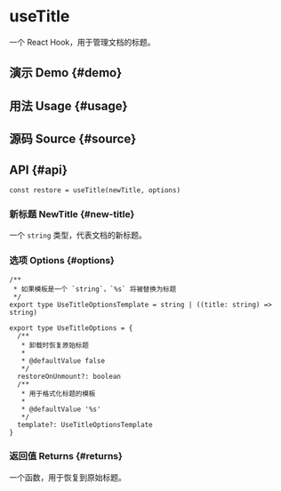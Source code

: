 # useTitle


<HooksType category={frontmatter.category} />

一个 React Hook，用于管理文档的标题。

## 演示 Demo \{#demo}


<App />

## 用法 Usage \{#usage}



## 源码 Source \{#source}


<Source />

## API \{#api}

```tsx
const restore = useTitle(newTitle, options)
```

### 新标题 NewTitle \{#new-title}

一个 `string` 类型，代表文档的新标题。

### 选项 Options \{#options}

```tsx
/**
 * 如果模板是一个 `string`，`%s` 将被替换为标题
 */
export type UseTitleOptionsTemplate = string | ((title: string) => string)

export type UseTitleOptions = {
  /**
   * 卸载时恢复原始标题
   *
   * @defaultValue false
   */
  restoreOnUnmount?: boolean
  /**
   * 用于格式化标题的模板
   *
   * @defaultValue '%s'
   */
  template?: UseTitleOptionsTemplate
}
```

### 返回值 Returns \{#returns}

一个函数，用于恢复到原始标题。
